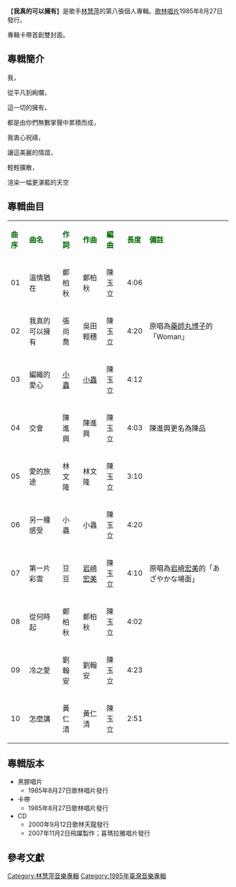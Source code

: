 {{unreferenced|time=2014-01-15T12:35:16+00:00}}
{{Infobox album <!-- See Wikipedia:WikiProject_Albums -->
| name       = 我真的可以擁有
| type       = 專輯
| artist     = [[林慧萍|林慧萍]]
| cover      = 
| released   = 1985年8月27日
| genre      = [[國語流行音樂|國語流行音樂]]
| length     = 39分39秒
| label      = [[歌林唱片|歌林唱片]]
<!-- 未知參數 | number     = KLA-1301 -->
| producer   = 黃建昌
| prev_title = [[林慧萍迷你專輯|林慧萍迷你專輯]]
| prev_year  = 1985 <!-- 7月 -->
| next_title = [[走在陽光裡|走在陽光裡]]
| next_year  = 1986 <!-- 1月 -->
}}
【'''我真的可以擁有'''】是歌手[[林慧萍|林慧萍]]的第八張個人專輯。[[歌林唱片|歌林唱片]]1985年8月27日發行。

專輯卡帶首創雙封面。


==專輯簡介==

我，

從平凡到絢爛，

這一切的擁有，

都是由你們無數掌聲中累積而成，

我衷心祝禱，

讓這美麗的情誼，

輕輕擴散，

渲染一幅更湛藍的天空


==專輯曲目==
{| class="wikitable"
|-
| <font color=darkgreen>'''曲序'''</font> || <font color=darkgreen>'''曲名'''</font> || <font color=darkgreen>'''作詞'''</font> || <font color=darkgreen>'''作曲'''</font> || <font color=darkgreen>'''編曲'''</font>|| <font color=darkgreen>'''長度'''</font>  || <font color=darkgreen>'''備註'''</font>
|-
| 01 || 溫情猶在 || 鄭柏秋 || 鄭柏秋 || 陳玉立 || 4:06 || 
|-
| 02 || 我真的可以擁有 || 張尚喬 || 吳田輕穗 || 陳玉立 || 4:20 ||	原唱為[[藥師丸博子|藥師丸博子]]的「Woman」
|-
| 03 || 編織的愛心 || [[小蟲|小蟲]] || [[小蟲|小蟲]] || 陳玉立 || 4:12 || 
|-
| 04 || 交會 || 陳進興 || 陳進興 || 陳玉立 || 4:03 || 陳進興更名為陳品
|-
| 05 || 愛的旅途 || 林文隆 || 林文隆 || 陳玉立 || 3:10 ||
|-
| 06 || 另一種感受 || 小蟲 || 小蟲 || 陳玉立 || 4:20 ||  
|-
| 07 || 第一片彩雲 || 豆豆 || [[岩崎宏美|岩崎宏美]]  || 陳玉立 || 4:10 || 原唱為[[岩崎宏美|岩崎宏美]]的「あざやかな場面」
|-
| 08 || 從何時起 || 鄭柏秋 || 鄭柏秋 || 陳玉立 || 4:02 || 
|-
| 09 || 冷之愛 || 劉翰安 || 劉翰安 || 陳玉立 || 4:23 || 
|-
| 10 || 怎麼講 || 黃仁清 || 黃仁清 || 陳玉立 || 2:51 ||
|}

== 專輯版本 ==
*黑膠唱片
**1985年8月27日歌林唱片發行
*卡帶
**1985年8月27日歌林唱片發行
*CD
**2000年9月12日歌林天龍發行
**2007年11月2日飛躍製作；喜瑪拉雅唱片發行


==參考文獻==
{{reflist}}

[[Category:林慧萍音樂專輯|Category:林慧萍音樂專輯]]
[[Category:1985年臺灣音樂專輯|Category:1985年臺灣音樂專輯]]